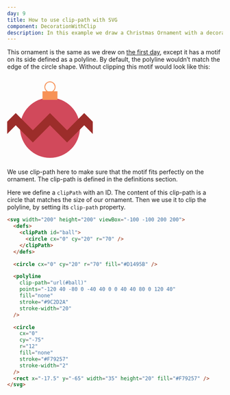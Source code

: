 ```yaml
---
day: 9
title: How to use clip-path with SVG
component: DecorationWithClip
description: In this example we draw a Christmas Ornament with a decorational motif on the side of it with SVG and learn how to clip-path.
---
```



This ornament is the same as we drew on [the first day](/svg/basic-shapes), except it has a motif on its side defined as a polyline. By default, the polyline wouldn’t match the edge of the circle shape. Without clipping this motif would look like this:

<div class="center">
  <svg width="200" height="200" viewBox="-100 -100 200 200">
    <circle cx="0" cy="20" r="70" fill="#D1495B" />
    <polyline
      points="-120 40 -80 0 -40 40 0 0 40 40 80 0 120 40"
      fill="none"
      stroke="#9C2D2A"
      stroke-width="20"
    />
    <circle
      cx="0"
      cy="-75"
      r="12"
      fill="none"
      stroke="#F79257"
      stroke-width="2"
    />
  <rect x="-17.5" y="-65" width="35" height="20" fill="#F79257" />
  </svg>
</div>

We use clip-path here to make sure that the motif fits perfectly on the ornament. The clip-path is defined in the definitions section.

Here we define a `clipPath` with an ID. The content of this clip-path is a circle that matches the size of our ornament. Then we use it to clip the polyline, by setting its `clip-path` property.

<Final>

```html
<svg width="200" height="200" viewBox="-100 -100 200 200">
  <defs>
    <clipPath id="ball">
      <circle cx="0" cy="20" r="70" />
    </clipPath>
  </defs>

  <circle cx="0" cy="20" r="70" fill="#D1495B" />

  <polyline
    clip-path="url(#ball)"
    points="-120 40 -80 0 -40 40 0 0 40 40 80 0 120 40"
    fill="none"
    stroke="#9C2D2A"
    stroke-width="20"
  />

  <circle
    cx="0"
    cy="-75"
    r="12"
    fill="none"
    stroke="#F79257"
    stroke-width="2"
  />
  <rect x="-17.5" y="-65" width="35" height="20" fill="#F79257" />
</svg>
```

</Final>
